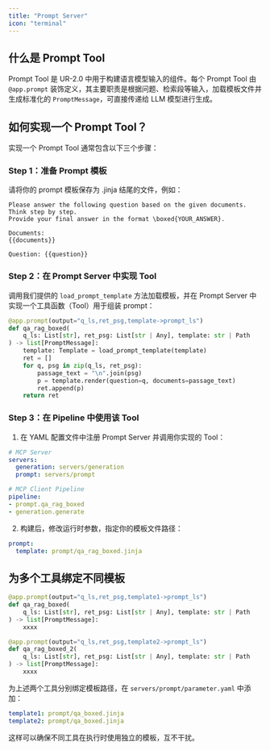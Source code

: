 ```yaml
---
title: "Prompt Server"
icon: "terminal"
---
```


## 什么是 Prompt Tool

Prompt Tool 是 UR-2.0 中用于构建语言模型输入的组件。每个 Prompt Tool 由 `@app.prompt` 装饰定义，其主要职责是根据问题、检索段等输入，加载模板文件并生成标准化的 `PromptMessage`，可直接传递给 LLM 模型进行生成。

## 如何实现一个 Prompt Tool？

实现一个 Prompt Tool 通常包含以下三个步骤：

### Step 1：准备 Prompt 模板

请将你的 prompt 模板保存为 .jinja 结尾的文件，例如：

```jinja prompt/qa_rag_boxed.jinja
Please answer the following question based on the given documents.
Think step by step.
Provide your final answer in the format \boxed{YOUR_ANSWER}.

Documents:
{{documents}}

Question: {{question}}
```

### Step 2：在 Prompt Server 中实现 Tool

调用我们提供的 `load_prompt_template` 方法加载模板，并在 Prompt Server 中实现一个工具函数（Tool）用于组装 prompt：

```python servers/prompt/src/prompt.py icon="python"
@app.prompt(output="q_ls,ret_psg,template->prompt_ls")
def qa_rag_boxed(
    q_ls: List[str], ret_psg: List[str | Any], template: str | Path
) -> list[PromptMessage]:
    template: Template = load_prompt_template(template)
    ret = []
    for q, psg in zip(q_ls, ret_psg):
        passage_text = "\n".join(psg)
        p = template.render(question=q, documents=passage_text)
        ret.append(p)
    return ret
```

### Step 3：在 Pipeline 中使用该 Tool

1. 在 YAML 配置文件中注册 Prompt Server 并调用你实现的 Tool：

```yaml servers/prompt/parameter.yaml
# MCP Server
servers:
  generation: servers/generation
  prompt: servers/prompt

# MCP Client Pipeline
pipeline:
- prompt.qa_rag_boxed
- generation.generate
```

2. 构建后，修改运行时参数，指定你的模板文件路径：

```yaml servers/prompt/parameter.yaml
prompt:
  template: prompt/qa_rag_boxed.jinja
```

## 为多个工具绑定不同模板

```python servers/prompt/src/prompt.py icon="python"
@app.prompt(output="q_ls,ret_psg,template1->prompt_ls")
def qa_rag_boxed(
    q_ls: List[str], ret_psg: List[str | Any], template: str | Path
) -> list[PromptMessage]:
    xxxx

@app.prompt(output="q_ls,ret_psg,template2->prompt_ls")
def qa_rag_boxed_2(
    q_ls: List[str], ret_psg: List[str | Any], template: str | Path
) -> list[PromptMessage]:
    xxxx
```
为上述两个工具分别绑定模板路径，在 `servers/prompt/parameter.yaml` 中添加：

```yaml servers/prompt/parameter.yaml
template1: prompt/qa_boxed.jinja
template2: prompt/qa_boxed.jinja
```

这样可以确保不同工具在执行时使用独立的模板，互不干扰。